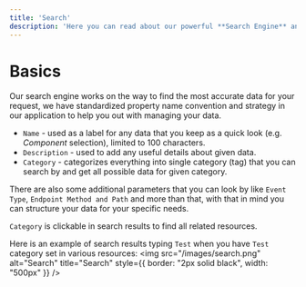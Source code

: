 ```yaml
---
title: 'Search'
description: 'Here you can read about our powerful **Search Engine** and concept behind `name`, `category`, `description` and other properties, understanding the core of these properties will improve your productivity.'
---
```


# Basics

Our search engine works on the way to find the most accurate data for your request,
we have standardized property name convention and strategy in our application to help you out with managing your data.

- `Name` - used as a label for any data that you keep as a quick look (e.g. *Component* selection), limited to 100 characters.
- `Description` - used to add any useful details about given data.
- `Category` - categorizes everything into single category (tag) that you can search by and get all possible data for given category.

There are also some additional parameters that you can look by like `Event Type`,
`Endpoint Method and Path` and more than that, with that in mind you can structure your data for your specific needs.

<Tip>`Category` is clickable in search results to find all related resources.</Tip>

Here is an example of search results typing `Test` when you have `Test` category set in various resources:
<img
    src="/images/search.png"
    alt="Search"
    title="Search"
    style={{ border: "2px solid black", width: "500px" }}
/>


